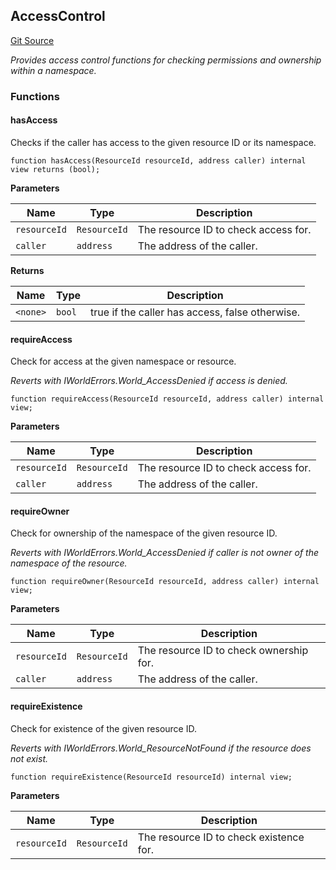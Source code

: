 [//]: # "This file is autogenerated, do not change manually"

## AccessControl

[Git Source](https://github.com/latticexyz/mud/blob/main/packages/world/src/AccessControl.sol)

_Provides access control functions for checking permissions and ownership within a namespace._

### Functions

#### hasAccess

Checks if the caller has access to the given resource ID or its namespace.

```solidity
function hasAccess(ResourceId resourceId, address caller) internal view returns (bool);
```

**Parameters**

| Name         | Type         | Description                          |
| ------------ | ------------ | ------------------------------------ |
| `resourceId` | `ResourceId` | The resource ID to check access for. |
| `caller`     | `address`    | The address of the caller.           |

**Returns**

| Name     | Type   | Description                                     |
| -------- | ------ | ----------------------------------------------- |
| `<none>` | `bool` | true if the caller has access, false otherwise. |

#### requireAccess

Check for access at the given namespace or resource.

_Reverts with IWorldErrors.World_AccessDenied if access is denied._

```solidity
function requireAccess(ResourceId resourceId, address caller) internal view;
```

**Parameters**

| Name         | Type         | Description                          |
| ------------ | ------------ | ------------------------------------ |
| `resourceId` | `ResourceId` | The resource ID to check access for. |
| `caller`     | `address`    | The address of the caller.           |

#### requireOwner

Check for ownership of the namespace of the given resource ID.

_Reverts with IWorldErrors.World_AccessDenied if caller is not owner of the namespace of the resource._

```solidity
function requireOwner(ResourceId resourceId, address caller) internal view;
```

**Parameters**

| Name         | Type         | Description                             |
| ------------ | ------------ | --------------------------------------- |
| `resourceId` | `ResourceId` | The resource ID to check ownership for. |
| `caller`     | `address`    | The address of the caller.              |

#### requireExistence

Check for existence of the given resource ID.

_Reverts with IWorldErrors.World_ResourceNotFound if the resource does not exist._

```solidity
function requireExistence(ResourceId resourceId) internal view;
```

**Parameters**

| Name         | Type         | Description                             |
| ------------ | ------------ | --------------------------------------- |
| `resourceId` | `ResourceId` | The resource ID to check existence for. |
